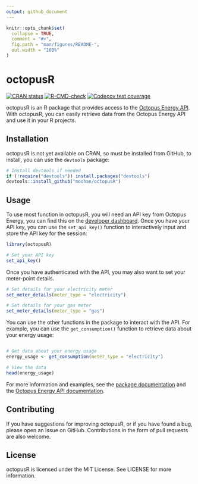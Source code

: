 ```yaml
---
output: github_document
---
```


<!-- README.md is generated from README.Rmd. Please edit that file -->

```r
knitr::opts_chunk$set(
  collapse = TRUE,
  comment = "#>",
  fig.path = "man/figures/README-",
  out.width = "100%"
)
```

# octopusR

<!-- badges: start -->
[![CRAN
status](https://www.r-pkg.org/badges/version/a11ytables)](https://CRAN.R-project.org/package=octopusR)
[![R-CMD-check](https://github.com/Moohan/octopusR/actions/workflows/R-CMD-check.yaml/badge.svg)](https://github.com/Moohan/octopusR/actions/workflows/R-CMD-check.yaml)
[![Codecov test coverage](https://codecov.io/gh/Moohan/octopusR/branch/master/graph/badge.svg)](https://codecov.io/gh/Moohan/octopusR?branch=master)
<!-- badges: end -->

octopusR is an R package that provides access to the [Octopus Energy API](https://developer.octopus.energy/docs/api/). With octopusR, you can easily retrieve data from the Octopus Energy API and use it in your R projects.

## Installation
octopusR is not yet available on CRAN, so must be installed from GitHub, to install, you can use the `devtools` package:

```r
# Install devtools if needed
if (!require("devtools")) install.packages("devtools")
devtools::install_github("moohan/octopusR")
```

## Usage
To use most function in octopusR, you will need an API key from Octopus Energy, you can find this on the [developer dashboard](https://octopus.energy/dashboard/developer/). Once you have your API key, you can use the `set_api_key()` function to interactively input and store the API key for the session:

```r
library(octopusR)

# Set your API key
set_api_key()
```

Once you have authenticated with the API, you may also want to set your meter-point details.

```r
# Set details for your electricity meter
set_meter_details(meter_type = "electricity")

# Set details for your gas meter
set_meter_details(meter_type = "gas")
```

You can use the other functions in the package to interact with the API. For example, you can use the `get_consumption()` function to retrieve data about your energy usage:

```r

```

```r
# Get data about your energy usage
energy_usage <- get_consumption(meter_type = "electricity")

# View the data
head(energy_usage)
```

For more information and examples, see the [package documentation](https://moohan.github.io/octopusR/) and the [Octopus Energy API documentation](https://developer.octopus.energy/docs/api/).

## Contributing
If you have suggestions for improving octopusR, or if you have found a bug, please open an issue on GitHub. Contributions in the form of pull requests are also welcome.

## License
octopusR is licensed under the MIT License. See LICENSE for more information.
